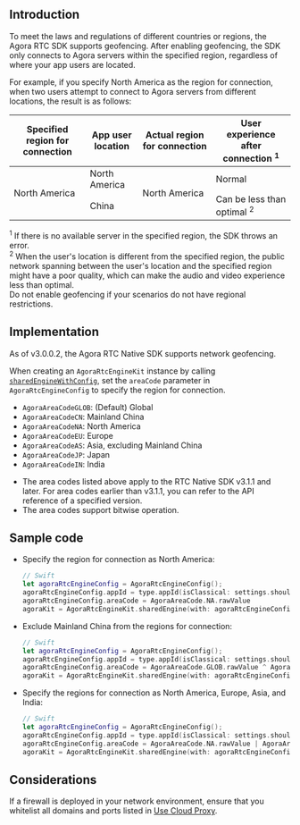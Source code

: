 <PlatformWrapper notAllowed="android">
<PlatformWrapper notAllowed="web">
<PlatformWrapper notAllowed="windows-csharp">
<PlatformWrapper notAllowed="windows-cpp">
<PlatformWrapper notAllowed="unity">
<PlatformWrapper notAllowed="unity">
<PlatformWrapper notAllowed="electron">
<PlatformWrapper notAllowed="cocos-creator">
<PlatformWrapper notAllowed="cocos-2d-x">
<PlatformWrapper notAllowed="react-native">

## Introduction

To meet the laws and regulations of different countries or regions, the Agora RTC SDK supports geofencing. After enabling geofencing, the SDK only connects to Agora servers within the specified region, regardless of where your app users are located.

For example, if you specify North America as the region for connection, when two users attempt to connect to Agora servers from different locations, the result is as follows:

<table class="tg">
<thead>
  <tr>
    <th class="tg-ln2d">Specified region for connection</th>
    <th class="tg-ln2d">App user location</th>
    <th class="tg-ln2d">Actual region for connection </th>
		<th class="tg-ln2d">User experience after connection <sup>1</sup></th>
  </tr>
</thead>
<tbody>
  <tr>
    <td class="tg-6yr1" rowspan="2">North America</td>
    <td class="tg-6yr1">North America</td>
    <td class="tg-6yr1" rowspan="2">North America</td>
    <td class="tg-6yr1">Normal</td>
  </tr>
  <tr>
    <td class="tg-6yr1">China</td>
    <td class="tg-6yr1">Can be less than optimal <sup>2</sup></td>
  </tr>
</tbody>
</table>

<div class="alert info"> <sup>1</sup> If there is no available server in the specified region, the SDK throws an error.<br/><sup>2</sup> When the user's location is different from the specified region, the public network spanning between the user's location and the specified region might have a poor quality, which can make the audio and video experience less than optimal.</div>

<div class="alert note">Do not enable geofencing if your scenarios do not have regional restrictions.</div>

## Implementation

As of v3.0.0.2, the Agora RTC Native SDK supports network geofencing.

When creating an `AgoraRtcEngineKit` instance by calling [`sharedEngineWithConfig`](https://docs.agora.io/en/Interactive%20Broadcast/API%20Reference/oc/Classes/AgoraRtcEngineKit.html#//api/name/sharedEngineWithConfig:delegate:), set the `areaCode` parameter in `AgoraRtcEngineConfig` to specify the region for connection.

- `AgoraAreaCodeGLOB`: (Default) Global
- `AgoraAreaCodeCN`: Mainland China
- `AgoraAreaCodeNA`: North America
- `AgoraAreaCodeEU`: Europe
- `AgoraAreaCodeAS`: Asia, excluding Mainland China
- `AgoraAreaCodeJP`: Japan
- `AgoraAreaCodeIN`: India

<div class="alert note"><ul><li>The area codes listed above apply to the RTC Native SDK v3.1.1 and later. For area codes earlier than v3.1.1, you can refer to the API reference of a specified version.</li><li>The area codes support bitwise operation.</li></ul></div>

## Sample code

- Specify the region for connection as North America:

  ```swift
  // Swift
  let agoraRtcEngineConfig = AgoraRtcEngineConfig();
  agoraRtcEngineConfig.appId = type.appId(isClassical: settings.shouldUseClassicalAppIds)
  agoraRtcEngineConfig.areaCode = AgoraAreaCode.NA.rawValue
  agoraKit = AgoraRtcEngineKit.sharedEngine(with: agoraRtcEngineConfig, delegate: self)
  ```

- Exclude Mainland China from the regions for connection:

  ```swift
  // Swift
  let agoraRtcEngineConfig = AgoraRtcEngineConfig();
  agoraRtcEngineConfig.appId = type.appId(isClassical: settings.shouldUseClassicalAppIds)
  agoraRtcEngineConfig.areaCode = AgoraAreaCode.GLOB.rawValue ^ AgoraAreaCode.CN.rawValue
  agoraKit = AgoraRtcEngineKit.sharedEngine(with: agoraRtcEngineConfig, delegate: self)
  ```

- Specify the regions for connection as North America, Europe, Asia, and India:

  ```swift
  // Swift
  let agoraRtcEngineConfig = AgoraRtcEngineConfig();
  agoraRtcEngineConfig.appId = type.appId(isClassical: settings.shouldUseClassicalAppIds)
  agoraRtcEngineConfig.areaCode = AgoraAreaCode.NA.rawValue | AgoraAreaCode.EU.rawValue | AgoraAreaCode.AS.rawValue | AgoraAreaCode.IN.rawValue
  agoraKit = AgoraRtcEngineKit.sharedEngine(with: agoraRtcEngineConfig, delegate: self)
  ```

## Considerations

If a firewall is deployed in your network environment, ensure that you whitelist all domains and ports listed in [Use Cloud Proxy](../basic-features/use-cloud-proxy).

</PlatformWrapper>
</PlatformWrapper>
</PlatformWrapper>
</PlatformWrapper>
</PlatformWrapper>
</PlatformWrapper>
</PlatformWrapper>
</PlatformWrapper>
</PlatformWrapper>
</PlatformWrapper>